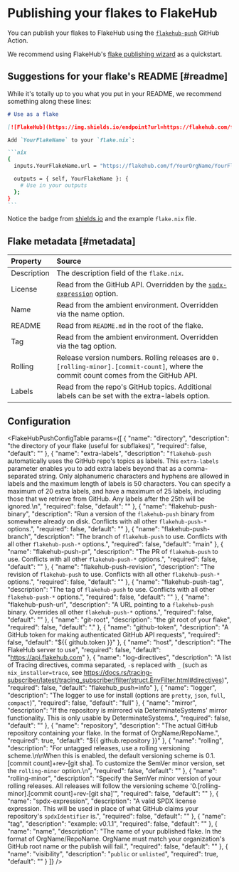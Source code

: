 # Publishing your flakes to FlakeHub

You can publish your flakes to FlakeHub using the [`flakehub-push`][action] GitHub Action.

We recommend using FlakeHub's [flake publishing wizard][wizard] as a quickstart.

## Suggestions for your flake's README [#readme]

While it's totally up to you what you put in your README, we recommend something along these lines:

````markdown
# Use as a flake

[![FlakeHub](https://img.shields.io/endpoint?url=https://flakehub.com/f/YourOrgName/YourFlakeName/badge)](https://flakehub.com/flake/YourOrgName/YourFlakeName)

Add `YourFlakeName` to your `flake.nix`:

```nix
{
  inputs.YourFlakeName.url = "https://flakehub.com/f/YourOrgName/YourFlakeName/*.tar.gz";

  outputs = { self, YourFlakeName }: {
    # Use in your outputs
  };
}
```
````

Notice the badge from [shields.io][shields] and the example `flake.nix` file.

## Flake metadata [#metadata]

Property | Source
:--------|:------
Description | The description field of the `flake.nix`.
License | Read from the GitHub API. Overridden by the [`spdx-expression`](#cfg-spdx-expression) option.
Name | Read from the ambient environment. Overridden via the name option.
README | Read from `README.md` in the root of the flake.
Tag | Read from the ambient environment. Overridden via the tag option.
Rolling | Release version numbers. Rolling releases are `0.[rolling-minor].[commit-count]`, where the commit count comes from the GitHub API.
Labels | Read from the repo's GitHub topics. Additional labels can be set with the extra-labels option.

## Configuration

<FlakeHubPushConfigTable
  params={[
    {
      "name": "directory",
      "description": "the directory of your flake (useful for subflakes)",
      "required": false,
      "default": ""
    },
    {
      "name": "extra-labels",
      "description": "`flakehub-push` automatically uses the GitHub repo's topics as labels. This `extra-labels` parameter enables you to add extra labels beyond that as a comma-separated string. Only alphanumeric characters and hyphens are allowed in labels and the maximum length of labels is 50 characters. You can specify a maximum of 20 extra labels, and have a maximum of 25 labels, including those that we retrieve from GitHub. Any labels after the 25th will be ignored.\n",
      "required": false,
      "default": ""
    },
    {
      "name": "flakehub-push-binary",
      "description": "Run a version of the `flakehub-push` binary from somewhere already on disk. Conflicts with all other `flakehub-push-*` options.",
      "required": false,
      "default": ""
    },
    {
      "name": "flakehub-push-branch",
      "description": "The branch of `flakehub-push` to use. Conflicts with all other `flakehub-push-*` options.",
      "required": false,
      "default": "main"
    },
    {
      "name": "flakehub-push-pr",
      "description": "The PR of `flakehub-push` to use. Conflicts with all other `flakehub-push-*` options.",
      "required": false,
      "default": ""
    },
    {
      "name": "flakehub-push-revision",
      "description": "The revision of `flakehub-push` to use. Conflicts with all other `flakehub-push-*` options.",
      "required": false,
      "default": ""
    },
    {
      "name": "flakehub-push-tag",
      "description": "The tag of `flakehub-push` to use. Conflicts with all other `flakehub-push-*` options.",
      "required": false,
      "default": ""
    },
    {
      "name": "flakehub-push-url",
      "description": "A URL pointing to a `flakehub-push` binary. Overrides all other `flakehub-push-*` options.",
      "required": false,
      "default": ""
    },
    {
      "name": "git-root",
      "description": "the git root of your flake",
      "required": false,
      "default": "."
    },
    {
      "name": "github-token",
      "description": "A GitHub token for making authenticated GitHub API requests",
      "required": false,
      "default": "${{ github.token }}"
    },
    {
      "name": "host",
      "description": "The FlakeHub server to use",
      "required": false,
      "default": "https://api.flakehub.com"
    },
    {
      "name": "log-directives",
      "description": "A list of Tracing directives, comma separated, `-`s replaced with `_` (such as `nix_installer=trace`, see https://docs.rs/tracing-subscriber/latest/tracing_subscriber/filter/struct.EnvFilter.html#directives)",
      "required": false,
      "default": "flakehub_push=info"
    },
    {
      "name": "logger",
      "description": "The logger to use for install (options are `pretty`, `json`, `full`, `compact`)",
      "required": false,
      "default": "full"
    },
    {
      "name": "mirror",
      "description": "If the repository is mirrored via DeterminateSystems' mirror functionality. This is only usable by DeterminateSystems.",
      "required": false,
      "default": ""
    },
    {
      "name": "repository",
      "description": "The actual GitHub repository containing your flake. In the format of OrgName/RepoName.",
      "required": true,
      "default": "${{ github.repository }}"
    },
    {
      "name": "rolling",
      "description": "For untagged releases, use a rolling versioning scheme.\n\nWhen this is enabled, the default versioning scheme is 0.1.[commit count]+rev-[git sha]. To customize the SemVer minor version, set the `rolling-minor` option.\n",
      "required": false,
      "default": ""
    },
    {
      "name": "rolling-minor",
      "description": "Specify the SemVer minor version of your rolling releases. All releases will follow the versioning scheme '0.[rolling-minor].[commit count]+rev-[git sha]'",
      "required": false,
      "default": ""
    },
    {
      "name": "spdx-expression",
      "description": "A valid SPDX license expression. This will be used in place of what GitHub claims your repository's `spdxIdentifier` is.",
      "required": false,
      "default": ""
    },
    {
      "name": "tag",
      "description": "example: v0.1.1",
      "required": false,
      "default": ""
    },
    {
      "name": "name",
      "description": "The name of your published flake. In the format of OrgName/RepoName. OrgName must match your organization's GitHub root name or the publish will fail.",
      "required": false,
      "default": ""
    },
    {
      "name": "visibility",
      "description": "`public` or `unlisted`",
      "required": true,
      "default": ""
    }
  ]}
/>

[action]: https://github.com/DeterminateSystems/flakehub-push
[shields]: https://shields.io
[wizard]: /new
